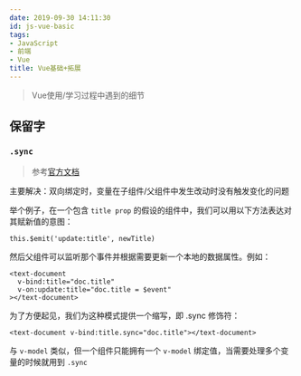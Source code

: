 ```yaml
---
date: 2019-09-30 14:11:30
id: js-vue-basic
tags:
- JavaScript
- 前端
- Vue
title: Vue基础+拓展
---
```


> Vue使用/学习过程中遇到的细节

<!-- more -->

## 保留字

### `.sync`

> 参考[官方文档](https://cn.vuejs.org/v2/guide/components-custom-events.html#sync-%E4%BF%AE%E9%A5%B0%E7%AC%A6)

主要解决：双向绑定时，变量在子组件/父组件中发生改动时没有触发变化的问题

举个例子，在一个包含 ``title prop`` 的假设的组件中，我们可以用以下方法表达对其赋新值的意图：

````
this.$emit('update:title', newTitle)
````

然后父组件可以监听那个事件并根据需要更新一个本地的数据属性。例如：

````
<text-document
  v-bind:title="doc.title"
  v-on:update:title="doc.title = $event"
></text-document>
`````

为了方便起见，我们为这种模式提供一个缩写，即 .sync 修饰符：

````
<text-document v-bind:title.sync="doc.title"></text-document>
````

与 ``v-model`` 类似，但一个组件只能拥有一个 ``v-model`` 绑定值，当需要处理多个变量的时候就用到 ``.sync``
